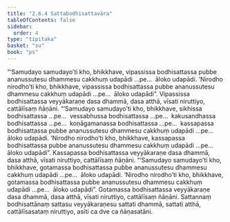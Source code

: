 ```yaml
---
title: "2.6.4 Sattabodhisattavāra"
tableOfContents: false
sidebar:
  order: 4
type: "tipitaka"
basket: "su"
book: "ps"
---
```



<DynamicBreadcrumb />

<Division number="33" book="ps" bookNo="26" page="36">

<Paragraph number="1602" book="ps">
“‘Samudayo samudayo’ti kho, bhikkhave, vipassissa bodhisattassa pubbe ananussutesu dhammesu cakkhuṃ udapādi …pe…  āloko udapādi. ‘Nirodho nirodho’ti kho, bhikkhave, vipassissa bodhisattassa pubbe ananussutesu dhammesu cakkhuṃ udapādi …pe…  āloko udapādi”. Vipassissa bodhisattassa veyyākaraṇe dasa dhammā, dasa atthā, vīsati niruttiyo, cattālīsaṃ ñāṇāni.
</Paragraph>

<Paragraph number="1603" book="ps">
“‘Samudayo samudayo’ti kho, bhikkhave, sikhissa bodhisattassa …pe…  vessabhussa bodhisattassa …pe…  kakusandhassa bodhisattassa …pe…  koṇāgamanassa bodhisattassa …pe…  kassapassa bodhisattassa pubbe ananussutesu dhammesu cakkhuṃ udapādi …pe…  āloko udapādi. ‘Nirodho nirodho’ti kho, bhikkhave, kassapassa bodhisattassa pubbe ananussutesu dhammesu cakkhuṃ udapādi …pe…  āloko udapādi”. Kassapassa bodhisattassa veyyākaraṇe dasa dhammā, dasa atthā, vīsati niruttiyo, cattālīsaṃ ñāṇāni.
</Paragraph>

<Paragraph number="1604" book="ps">
“‘Samudayo samudayo’ti kho, bhikkhave, gotamassa bodhisattassa pubbe ananussutesu dhammesu cakkhuṃ udapādi …pe…  āloko udapādi. ‘Nirodho nirodho’ti kho, bhikkhave, gotamassa bodhisattassa pubbe ananussutesu dhammesu cakkhuṃ udapādi …pe…  āloko udapādi”. Gotamassa bodhisattassa veyyākaraṇe dasa dhammā, dasa atthā, vīsati niruttiyo, cattālīsaṃ ñāṇāni.
</Paragraph>

<Paragraph number="1605" book="ps">
Sattannaṃ bodhisattānaṃ sattasu veyyākaraṇesu sattati dhammā, sattati atthā, cattālīsasataṃ niruttiyo, asīti ca dve ca ñāṇasatāni.
</Paragraph>
</Division>